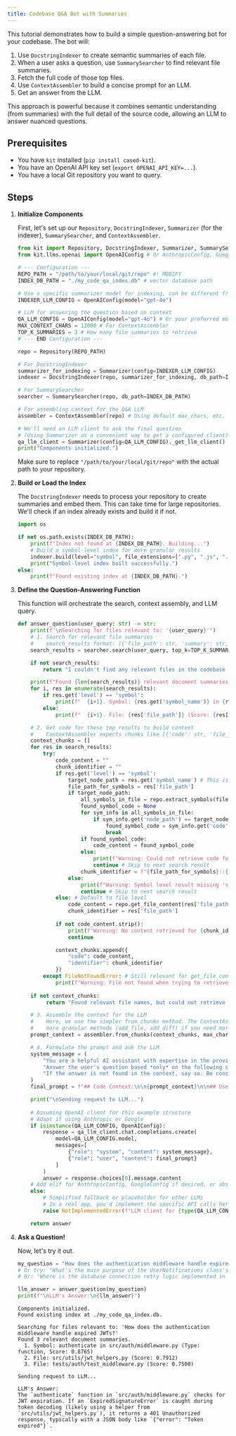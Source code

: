 ```yaml
---
title: Codebase Q&A Bot with Summaries
---
```



This tutorial demonstrates how to build a simple question-answering bot for your codebase. The bot will:

1.  Use `DocstringIndexer` to create semantic summaries of each file.
2.  When a user asks a question, use `SummarySearcher` to find relevant file summaries.
3.  Fetch the full code of those top files.
4.  Use `ContextAssembler` to build a concise prompt for an LLM.
5.  Get an answer from the LLM.

This approach is powerful because it combines semantic understanding (from summaries) with the full detail of the source code, allowing an LLM to answer nuanced questions.

## Prerequisites

*   You have `kit` installed (`pip install cased-kit`).
*   You have an OpenAI API key set (`export OPENAI_API_KEY=...`).
*   You have a local Git repository you want to query.

## Steps

<Steps>

1.  **Initialize Components**

    First, let's set up our `Repository`, `DocstringIndexer`, `Summarizer` (for the indexer), `SummarySearcher`, and `ContextAssembler`.

    ```python
    from kit import Repository, DocstringIndexer, Summarizer, SummarySearcher, ContextAssembler
    from kit.llms.openai import OpenAIConfig # Or AnthropicConfig, GoogleConfig

    # --- Configuration ---
    REPO_PATH = "/path/to/your/local/git/repo" #! MODIFY
    INDEX_DB_PATH = "./my_code_qa_index.db" # vector database path

    # Use a specific summarizer model for indexing, can be different from Q&A LLM
    INDEXER_LLM_CONFIG = OpenAIConfig(model="gpt-4o")

    # LLM for answering the question based on context
    QA_LLM_CONFIG = OpenAIConfig(model="gpt-4o") # Or your preferred model
    MAX_CONTEXT_CHARS = 12000 # For ContextAssembler
    TOP_K_SUMMARIES = 3 # How many file summaries to retrieve
    # --- END Configuration ---

    repo = Repository(REPO_PATH)

    # For DocstringIndexer
    summarizer_for_indexing = Summarizer(config=INDEXER_LLM_CONFIG)
    indexer = DocstringIndexer(repo, summarizer_for_indexing, db_path=INDEX_DB_PATH)

    # For SummarySearcher
    searcher = SummarySearcher(repo, db_path=INDEX_DB_PATH)

    # For assembling context for the Q&A LLM
    assembler = ContextAssembler(repo) # Using default max_chars, etc.

    # We'll need an LLM client to ask the final question
    # (Using Summarizer as a convenient way to get a configured client)
    qa_llm_client = Summarizer(config=QA_LLM_CONFIG)._get_llm_client()
    print("Components initialized.")
    ```

    Make sure to replace `"/path/to/your/local/git/repo"` with the actual path to your repository.

2.  **Build or Load the Index**

    The `DocstringIndexer` needs to process your repository to create summaries and embed them. This can take time for large repositories. We'll check if an index already exists and build it if not.

    ```python
    import os

    if not os.path.exists(INDEX_DB_PATH):
        print(f"Index not found at {INDEX_DB_PATH}. Building...")
        # Build a symbol-level index for more granular results
        indexer.build(level="symbol", file_extensions=[".py", ".js", ".md"], force=True)
        print("Symbol-level index built successfully.")
    else:
        print(f"Found existing index at {INDEX_DB_PATH}.")
    ```

3.  **Define the Question-Answering Function**

    This function will orchestrate the search, context assembly, and LLM query.

    ```python
    def answer_question(user_query: str) -> str:
        print(f"\nSearching for files relevant to: '{user_query}'")
        # 1. Search for relevant file summaries
        #    search_results format: [{'file_path': str, 'summary': str, 'score': float}, ...]
        search_results = searcher.search(user_query, top_k=TOP_K_SUMMARIES)

        if not search_results:
            return "I couldn't find any relevant files in the codebase to answer your question."

        print(f"Found {len(search_results)} relevant document summaries.")
        for i, res in enumerate(search_results):
            if res.get('level') == 'symbol':
                print(f"  {i+1}. Symbol: {res.get('symbol_name')} in {res['file_path']} (Type: {res.get('symbol_type')}, Score: {res['score']:.4f})")
            else:
                print(f"  {i+1}. File: {res['file_path']} (Score: {res['score']:.4f})")

        # 2. Get code for these top results to build context
        #    ContextAssembler expects chunks like [{'code': str, 'file_path': str}, ...]
        context_chunks = []
        for res in search_results:
            try:
                code_content = ""
                chunk_identifier = ""
                if res.get('level') == 'symbol':
                    target_node_path = res.get('symbol_name') # This is the node_path from index metadata
                    file_path_for_symbols = res['file_path']
                    if target_node_path:
                        all_symbols_in_file = repo.extract_symbols(file_path_for_symbols)
                        found_symbol_code = None
                        for sym_info in all_symbols_in_file:
                            if sym_info.get('node_path') == target_node_path:
                                found_symbol_code = sym_info.get('code')
                                break
                        if found_symbol_code:
                            code_content = found_symbol_code
                        else:
                            print(f"Warning: Could not retrieve code for symbol via node_path '{target_node_path}' in {file_path_for_symbols}")
                            continue # Skip to next search result
                        chunk_identifier = f"{file_path_for_symbols}::{target_node_path}"
                    else:
                        print(f"Warning: Symbol level result missing 'symbol_name' (node_path): {res}")
                        continue # Skip to next search result
                else: # Default to file level
                    code_content = repo.get_file_content(res['file_path'])
                    chunk_identifier = res['file_path']
                
                if not code_content.strip():
                    print(f"Warning: No content retrieved for {chunk_identifier}, skipping.")
                    continue

                context_chunks.append({
                    "code": code_content,
                    "identifier": chunk_identifier
                })
            except FileNotFoundError: # Still relevant for get_file_content or if extract_symbols fails to find file
                print(f"Warning: File not found when trying to retrieve content for {res['file_path']}")
        
        if not context_chunks:
             return "Found relevant file names, but could not retrieve their content."

        # 3. Assemble the context for the LLM
        #    Here, we use the simpler from_chunks method. The ContextAssembler class has
        #    more granular methods (add_file, add_diff) if you need more control.
        prompt_context = assembler.from_chunks(context_chunks, max_chars=MAX_CONTEXT_CHARS)

        # 4. Formulate the prompt and ask the LLM
        system_message = (
            "You are a helpful AI assistant with expertise in the provided codebase. "
            "Answer the user's question based *only* on the following code context. "
            "If the answer is not found in the context, say so. Be concise."
        )
        final_prompt = f"## Code Context:\n\n{prompt_context}\n\n## User Question:\n\n{user_query}\n\n## Answer:"

        print("\nSending request to LLM...")
        
        # Assuming OpenAI client for this example structure
        # Adapt if using Anthropic or Google
        if isinstance(QA_LLM_CONFIG, OpenAIConfig):
            response = qa_llm_client.chat.completions.create(
                model=QA_LLM_CONFIG.model,
                messages=[
                    {"role": "system", "content": system_message},
                    {"role": "user", "content": final_prompt}
                ]
            )
            answer = response.choices[0].message.content
        # Add elif for AnthropicConfig, GoogleConfig if desired, or abstract further
        else:
            # Simplified fallback or placeholder for other LLMs
            # In a real app, you'd implement the specific API calls here
            raise NotImplementedError(f"LLM client for {type(QA_LLM_CONFIG)} not fully implemented in this example.")

        return answer
    ```

4.  **Ask a Question!**

    Now, let's try it out.

    ```python
    my_question = "How does the authentication middleware handle expired JWTs?"
    # Or try: "What's the main purpose of the UserNotifications class's send_email method?"
    # Or: "Where is the database connection retry logic implemented in the db_utils module?"

    llm_answer = answer_question(my_question)
    print(f"\nLLM's Answer:\n{llm_answer}")
    ```

    ```text title="Example Output (will vary based on your repo & LLM)"
    Components initialized.
    Found existing index at ./my_code_qa_index.db.

    Searching for files relevant to: 'How does the authentication middleware handle expired JWTs?'
    Found 3 relevant document summaries.
      1. Symbol: authenticate in src/auth/middleware.py (Type: function, Score: 0.8765)
      2. File: src/utils/jwt_helpers.py (Score: 0.7912)
      3. File: tests/auth/test_middleware.py (Score: 0.7500)

    Sending request to LLM...

    LLM's Answer:
    The `authenticate` function in `src/auth/middleware.py` checks for JWT expiration. If an `ExpiredSignatureError` is caught during token decoding (likely using a helper from `src/utils/jwt_helpers.py`), it returns a 401 Unauthorized response, typically with a JSON body like `{"error": "Token expired"}`.
    ```

</Steps>